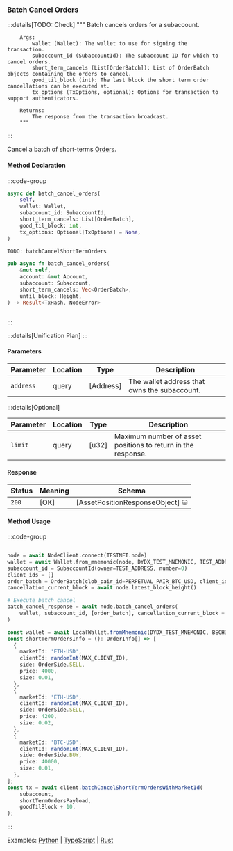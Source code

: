 ### Batch Cancel Orders

:::details[TODO: Check]
        """
        Batch cancels orders for a subaccount.

        Args:
            wallet (Wallet): The wallet to use for signing the transaction.
            subaccount_id (SubaccountId): The subaccount ID for which to cancel orders.
            short_term_cancels (List[OrderBatch]): List of OrderBatch objects containing the orders to cancel.
            good_til_block (int): The last block the short term order cancellations can be executed at.
            tx_options (TxOptions, optional): Options for transaction to support authenticators.

        Returns:
            The response from the transaction broadcast.
        """
:::

Cancel a batch of short-terms [Orders].

[Orders]: https://docs.rs/dydx-proto/0.2.0/x86_64-unknown-linux-gnu/dydx_proto/dydxprotocol/clob/struct.Order.html

#### Method Declaration

:::code-group

```python [Python]
async def batch_cancel_orders(
    self,
    wallet: Wallet,
    subaccount_id: SubaccountId,
    short_term_cancels: List[OrderBatch],
    good_til_block: int,
    tx_options: Optional[TxOptions] = None,
)
```

```typescript [TypeScript]
TODO: batchCancelShortTermOrders
```

```rust [Rust]
pub async fn batch_cancel_orders(
    &mut self,
    account: &mut Account,
    subaccount: Subaccount,
    short_term_cancels: Vec<OrderBatch>,
    until_block: Height,
) -> Result<TxHash, NodeError>
```

```url [API]
```

:::

:::details[Unification Plan]
:::

#### Parameters

| Parameter           | Location | Type               | Description                                                           |
| ------------------- | -------- | ------------------ | --------------------------------------------------------------------- |
| `address`           | query    | [Address]          | The wallet address that owns the subaccount.                          |

:::details[Optional]

| Parameter                     | Location | Type                      | Description                                                  |
| ----------------------------- | -------- | ------------------------- | ------------------------------------------------------------ |
| `limit`                       | query    | [u32]                     | Maximum number of asset positions to return in the response. |

#### Response

| Status | Meaning     | Schema                          |
| ------ | ----------- | ------------------------------- |
| `200`  | [OK]        | [AssetPositionResponseObject] ⛁ |

#### Method Usage

:::code-group

```rust [Rust]
```

```python [Python]
node = await NodeClient.connect(TESTNET.node)
wallet = await Wallet.from_mnemonic(node, DYDX_TEST_MNEMONIC, TEST_ADDRESS)
subaccount_id = SubaccountId(owner=TEST_ADDRESS, number=0)
client_ids = []
order_batch = OrderBatch(clob_pair_id=PERPETUAL_PAIR_BTC_USD, client_ids=client_ids)
cancellation_current_block = await node.latest_block_height()

# Execute batch cancel
batch_cancel_response = await node.batch_cancel_orders(
    wallet, subaccount_id, [order_batch], cancellation_current_block + 10
)
```

```typescript [TypeScript]
const wallet = await LocalWallet.fromMnemonic(DYDX_TEST_MNEMONIC, BECH32_PREFIX);
const shortTermOrdersInfo = (): OrderInfo[] => [
  {
    marketId: 'ETH-USD',
    clientId: randomInt(MAX_CLIENT_ID),
    side: OrderSide.SELL,
    price: 4000,
    size: 0.01,
  },
  {
    marketId: 'ETH-USD',
    clientId: randomInt(MAX_CLIENT_ID),
    side: OrderSide.SELL,
    price: 4200,
    size: 0.02,
  },
  {
    marketId: 'BTC-USD',
    clientId: randomInt(MAX_CLIENT_ID),
    side: OrderSide.BUY,
    price: 40000,
    size: 0.01,
  },
];
const tx = await client.batchCancelShortTermOrdersWithMarketId(
    subaccount,
    shortTermOrdersPayload,
    goodTilBlock + 10,
);
```

:::

Examples: [Python] | [TypeScript] | [Rust]

[Python]: https://github.com/dydxprotocol/v4-clients/blob/main/v4-client-py-v2/examples/batch_cancel_example.py
[TypeScript]: https://github.com/dydxprotocol/v4-clients/blob/main/v4-client-js/examples/batch_cancel_orders_example.ts
[Rust]:https://github.com/dydxprotocol/v4-clients/blob/main/v4-client-rs/client/examples/batch_cancel_orders.rs
